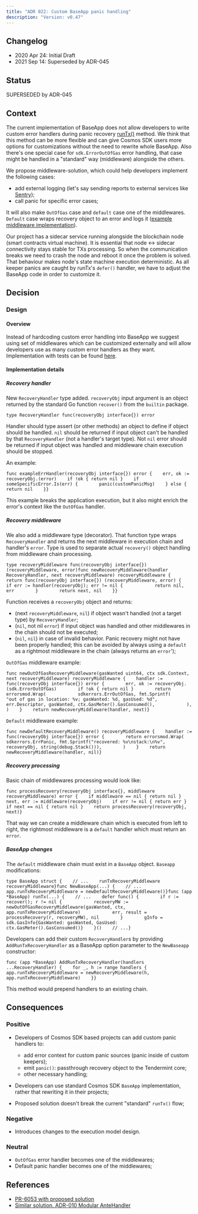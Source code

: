 ```yaml
---
title: "ADR 022: Custom BaseApp panic handling"
description: "Version: v0.47"
---
```


## Changelog[​](#changelog "Direct link to Changelog")

* 2020 Apr 24: Initial Draft
* 2021 Sep 14: Superseded by ADR-045

## Status[​](#status "Direct link to Status")

SUPERSEDED by ADR-045

## Context[​](#context "Direct link to Context")

The current implementation of BaseApp does not allow developers to write custom error handlers during panic recovery [runTx()](https://github.com/cosmos/cosmos-sdk/blob/bad4ca75f58b182f600396ca350ad844c18fc80b/baseapp/baseapp.go#L539) method. We think that this method can be more flexible and can give Cosmos SDK users more options for customizations without the need to rewrite whole BaseApp. Also there's one special case for `sdk.ErrorOutOfGas` error handling, that case might be handled in a "standard" way (middleware) alongside the others.

We propose middleware-solution, which could help developers implement the following cases:

* add external logging (let's say sending reports to external services like [Sentry](https://sentry.io));
* call panic for specific error cases;

It will also make `OutOfGas` case and `default` case one of the middlewares. `Default` case wraps recovery object to an error and logs it ([example middleware implementation](#recovery-middleware)).

Our project has a sidecar service running alongside the blockchain node (smart contracts virtual machine). It is essential that node \<-> sidecar connectivity stays stable for TXs processing. So when the communication breaks we need to crash the node and reboot it once the problem is solved. That behaviour makes node's state machine execution deterministic. As all keeper panics are caught by runTx's `defer()` handler, we have to adjust the BaseApp code in order to customize it.

## Decision[​](#decision "Direct link to Decision")

### Design[​](#design "Direct link to Design")

#### Overview[​](#overview "Direct link to Overview")

Instead of hardcoding custom error handling into BaseApp we suggest using set of middlewares which can be customized externally and will allow developers use as many custom error handlers as they want. Implementation with tests can be found [here](https://github.com/cosmos/cosmos-sdk/pull/6053).

#### Implementation details[​](#implementation-details "Direct link to Implementation details")

##### Recovery handler[​](#recovery-handler "Direct link to Recovery handler")

New `RecoveryHandler` type added. `recoveryObj` input argument is an object returned by the standard Go function `recover()` from the `builtin` package.

```
type RecoveryHandler func(recoveryObj interface{}) error
```

Handler should type assert (or other methods) an object to define if object should be handled. `nil` should be returned if input object can't be handled by that `RecoveryHandler` (not a handler's target type). Not `nil` error should be returned if input object was handled and middleware chain execution should be stopped.

An example:

```
func exampleErrHandler(recoveryObj interface{}) error {    err, ok := recoveryObj.(error)    if !ok { return nil }    if someSpecificError.Is(err) {        panic(customPanicMsg)    } else {        return nil    }}
```

This example breaks the application execution, but it also might enrich the error's context like the `OutOfGas` handler.

##### Recovery middleware[​](#recovery-middleware "Direct link to Recovery middleware")

We also add a middleware type (decorator). That function type wraps `RecoveryHandler` and returns the next middleware in execution chain and handler's `error`. Type is used to separate actual `recovery()` object handling from middleware chain processing.

```
type recoveryMiddleware func(recoveryObj interface{}) (recoveryMiddleware, error)func newRecoveryMiddleware(handler RecoveryHandler, next recoveryMiddleware) recoveryMiddleware {    return func(recoveryObj interface{}) (recoveryMiddleware, error) {        if err := handler(recoveryObj); err != nil {            return nil, err        }        return next, nil    }}
```

Function receives a `recoveryObj` object and returns:

* (next `recoveryMiddleware`, `nil`) if object wasn't handled (not a target type) by `RecoveryHandler`;
* (`nil`, not nil `error`) if input object was handled and other middlewares in the chain should not be executed;
* (`nil`, `nil`) in case of invalid behavior. Panic recovery might not have been properly handled; this can be avoided by always using a `default` as a rightmost middleware in the chain (always returns an `error`');

`OutOfGas` middleware example:

```
func newOutOfGasRecoveryMiddleware(gasWanted uint64, ctx sdk.Context, next recoveryMiddleware) recoveryMiddleware {    handler := func(recoveryObj interface{}) error {        err, ok := recoveryObj.(sdk.ErrorOutOfGas)        if !ok { return nil }        return errorsmod.Wrap(            sdkerrors.ErrOutOfGas, fmt.Sprintf(                "out of gas in location: %v; gasWanted: %d, gasUsed: %d", err.Descriptor, gasWanted, ctx.GasMeter().GasConsumed(),            ),        )    }    return newRecoveryMiddleware(handler, next)}
```

`Default` middleware example:

```
func newDefaultRecoveryMiddleware() recoveryMiddleware {    handler := func(recoveryObj interface{}) error {        return errorsmod.Wrap(            sdkerrors.ErrPanic, fmt.Sprintf("recovered: %v\nstack:\n%v", recoveryObj, string(debug.Stack())),        )    }    return newRecoveryMiddleware(handler, nil)}
```

##### Recovery processing[​](#recovery-processing "Direct link to Recovery processing")

Basic chain of middlewares processing would look like:

```
func processRecovery(recoveryObj interface{}, middleware recoveryMiddleware) error {    if middleware == nil { return nil }    next, err := middleware(recoveryObj)    if err != nil { return err }    if next == nil { return nil }    return processRecovery(recoveryObj, next)}
```

That way we can create a middleware chain which is executed from left to right, the rightmost middleware is a `default` handler which must return an `error`.

##### BaseApp changes[​](#baseapp-changes "Direct link to BaseApp changes")

The `default` middleware chain must exist in a `BaseApp` object. `Baseapp` modifications:

```
type BaseApp struct {    // ...    runTxRecoveryMiddleware recoveryMiddleware}func NewBaseApp(...) {    // ...    app.runTxRecoveryMiddleware = newDefaultRecoveryMiddleware()}func (app *BaseApp) runTx(...) {    // ...    defer func() {        if r := recover(); r != nil {            recoveryMW := newOutOfGasRecoveryMiddleware(gasWanted, ctx, app.runTxRecoveryMiddleware)            err, result = processRecovery(r, recoveryMW), nil        }        gInfo = sdk.GasInfo{GasWanted: gasWanted, GasUsed: ctx.GasMeter().GasConsumed()}    }()    // ...}
```

Developers can add their custom `RecoveryHandler`s by providing `AddRunTxRecoveryHandler` as a BaseApp option parameter to the `NewBaseapp` constructor:

```
func (app *BaseApp) AddRunTxRecoveryHandler(handlers ...RecoveryHandler) {    for _, h := range handlers {        app.runTxRecoveryMiddleware = newRecoveryMiddleware(h, app.runTxRecoveryMiddleware)    }}
```

This method would prepend handlers to an existing chain.

## Consequences[​](#consequences "Direct link to Consequences")

### Positive[​](#positive "Direct link to Positive")

* Developers of Cosmos SDK based projects can add custom panic handlers to:

  * add error context for custom panic sources (panic inside of custom keepers);
  * emit `panic()`: passthrough recovery object to the Tendermint core;
  * other necessary handling;

* Developers can use standard Cosmos SDK `BaseApp` implementation, rather that rewriting it in their projects;

* Proposed solution doesn't break the current "standard" `runTx()` flow;

### Negative[​](#negative "Direct link to Negative")

* Introduces changes to the execution model design.

### Neutral[​](#neutral "Direct link to Neutral")

* `OutOfGas` error handler becomes one of the middlewares;
* Default panic handler becomes one of the middlewares;

## References[​](#references "Direct link to References")

* [PR-6053 with proposed solution](https://github.com/cosmos/cosmos-sdk/pull/6053)
* [Similar solution. ADR-010 Modular AnteHandler](https://github.com/cosmos/cosmos-sdk/blob/main/docs/architecture/adr-010-modular-antehandler.md)
